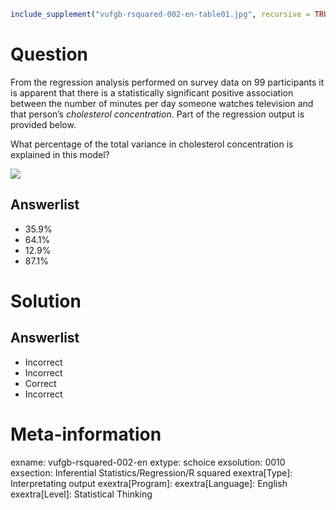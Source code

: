 ```{r, echo = FALSE, results = "hide"}
include_supplement("vufgb-rsquared-002-en-table01.jpg", recursive = TRUE)
```

Question
========
  
From the regression analysis performed on survey data on 99 participants it is apparent that there is a statistically significant positive
association between the number of minutes per day someone watches television and that person's *cholesterol concentration*. Part of the
regression output is provided below.

What percentage of the total variance in cholesterol concentration is explained in this model?
  
  
![](vufgb-rsquared-002-en-table01.jpg)

Answerlist
----------
  * 35.9%
* 64.1%
* 12.9%
* 87.1%

Solution
========
  
Answerlist
----------
* Incorrect
* Incorrect
* Correct
* Incorrect

Meta-information
================
exname: vufgb-rsquared-002-en
extype: schoice
exsolution: 0010
exsection: Inferential Statistics/Regression/R squared
exextra[Type]: Interpretating output
exextra[Program]: 
exextra[Language]: English
exextra[Level]: Statistical Thinking